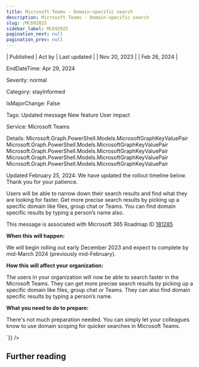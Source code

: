 ```yaml
---
title: Microsoft Teams - Domain-specific search
description: Microsoft Teams - Domain-specific search
slug: /MC692025
sidebar_label: MC692025
pagination_next: null
pagination_prev: null
---
```



| Published | Act by | Last updated |
| Nov 20, 2023 |  | Feb 26, 2024 |

EndDateTime: Apr 29, 2024

Severity: normal

Category: stayInformed

IsMajorChange: False

Tags: Updated message New feature User impact

Service: Microsoft Teams

Details: Microsoft.Graph.PowerShell.Models.MicrosoftGraphKeyValuePair Microsoft.Graph.PowerShell.Models.MicrosoftGraphKeyValuePair Microsoft.Graph.PowerShell.Models.MicrosoftGraphKeyValuePair Microsoft.Graph.PowerShell.Models.MicrosoftGraphKeyValuePair Microsoft.Graph.PowerShell.Models.MicrosoftGraphKeyValuePair

<div dangerouslySetInnerHTML={{__html:`
<p style="">Updated February 25, 2024: We have updated the rollout timeline below. Thank you for your patience.</p><p style="">Users will be able to narrow down their search results and find what they are looking for faster. Get more precise search results by picking up a specific domain like files, group chat or Teams. You can find domain specific results by typing a person’s name also.</p>
<p>This message is associated with Microsoft 365 Roadmap ID <a href="https://www.microsoft.com/microsoft-365/roadmap?filters=&amp;searchterms=181285" target="_blank" style="">181285</a></p>
<p><b>When this will happen:</b></p><p>We will begin rolling out early December 2023 and expect to complete by mid-March 2024 (previously mid-February).</p>

<p><b>How this will affect your organization:</b></p>

<p>The users in your organization will now be able to search faster in the Microsoft Teams. They can get more precise search results by picking up a specific domain like files, group chat or Teams. They can also find domain specific results by typing a person’s name.</p>
<p><b>What you need to do to prepare:</b></p>

<p>There's not much preparation needed. You can simply let your colleagues know to use domain scoping for quicker searches in Microsoft Teams.</p>
`}} />

## Further reading
